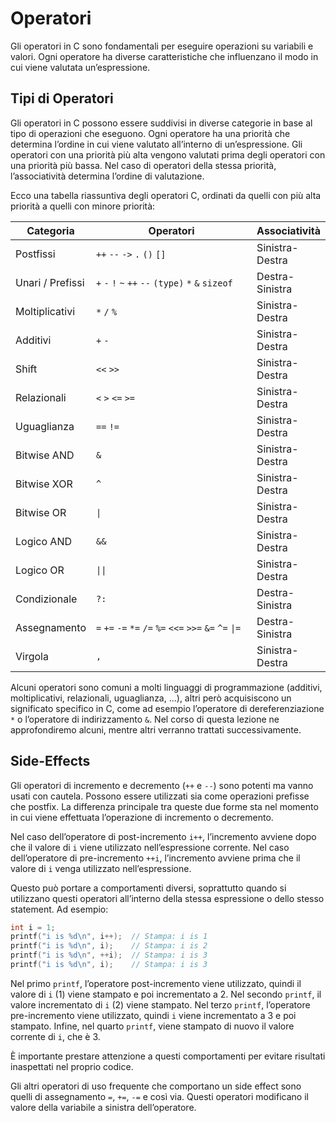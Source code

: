 # Operatori

Gli operatori in C sono fondamentali per eseguire operazioni su variabili e valori. Ogni operatore ha diverse caratteristiche che influenzano il modo in cui viene valutata un'espressione.

## Tipi di Operatori

Gli operatori in C possono essere suddivisi in diverse categorie in base al tipo di operazioni che eseguono. Ogni operatore ha una priorità che determina l'ordine in cui viene valutato all'interno di un'espressione. Gli operatori con una priorità più alta vengono valutati prima degli operatori con una priorità più bassa. Nel caso di operatori della stessa priorità, l'associatività determina l'ordine di valutazione.

Ecco una tabella riassuntiva degli operatori C, ordinati da quelli con più alta priorità a quelli con minore priorità:

| Categoria          | Operatori                                            | Associatività     |
|--------------------|------------------------------------------------------|-------------------|
| Postfissi          | `++` `--` `->` `.` `()` `[]`                         | Sinistra-Destra   |
| Unari / Prefissi   | `+` `-` `!` `~` `++` `--` `(type)` `*` `&` `sizeof` | Destra-Sinistra   |
| Moltiplicativi     | `*` `/` `%`                                          | Sinistra-Destra   |
| Additivi           | `+` `-`                                              | Sinistra-Destra   |
| Shift              | `<<` `>>`                                             | Sinistra-Destra   |
| Relazionali        | `<` `>` `<=` `>=`                                     | Sinistra-Destra   |
| Uguaglianza        | `==` `!=`                                             | Sinistra-Destra   |
| Bitwise AND        | `&`                                                  | Sinistra-Destra   |
| Bitwise XOR        | `^`                                                  | Sinistra-Destra   |
| Bitwise OR         | `|`                                                  | Sinistra-Destra   |
| Logico AND         | `&&`                                                 | Sinistra-Destra   |
| Logico OR          | `||`                                                 | Sinistra-Destra   |
| Condizionale       | `?:`                                                 | Destra-Sinistra   |
| Assegnamento       | `=` `+=` `-=` `*=` `/=` `%=` `<<=` `>>=` `&=` `^=` `|=` | Destra-Sinistra |
| Virgola            | `,`                                                  | Sinistra-Destra   |

Alcuni operatori sono comuni a molti linguaggi di programmazione (additivi, moltiplicativi, relazionali, uguaglianza, ...), altri però acquisiscono un significato specifico in C, come ad esempio l'operatore di dereferenziazione `*` o l'operatore di indirizzamento `&`. Nel corso di questa lezione ne approfondiremo alcuni, mentre altri verranno trattati successivamente.

## Side-Effects

Gli operatori di incremento e decremento (`++` e `--`) sono potenti ma vanno usati con cautela. Possono essere utilizzati sia come operazioni prefisse che postfix. La differenza principale tra queste due forme sta nel momento in cui viene effettuata l'operazione di incremento o decremento.

Nel caso dell'operatore di post-incremento `i++`, l'incremento avviene dopo che il valore di `i` viene utilizzato nell'espressione corrente. Nel caso dell'operatore di pre-incremento `++i`, l'incremento avviene prima che il valore di `i` venga utilizzato nell'espressione.

Questo può portare a comportamenti diversi, soprattutto quando si utilizzano questi operatori all'interno della stessa espressione o dello stesso statement. Ad esempio:

```c
int i = 1;
printf("i is %d\n", i++);  // Stampa: i is 1
printf("i is %d\n", i);    // Stampa: i is 2
printf("i is %d\n", ++i);  // Stampa: i is 3
printf("i is %d\n", i);    // Stampa: i is 3
```

Nel primo `printf`, l'operatore post-incremento viene utilizzato, quindi il valore di `i` (1) viene stampato e poi incrementato a 2. Nel secondo `printf`, il valore incrementato di `i` (2) viene stampato. Nel terzo `printf`, l'operatore pre-incremento viene utilizzato, quindi `i` viene incrementato a 3 e poi stampato. Infine, nel quarto `printf`, viene stampato di nuovo il valore corrente di `i`, che è 3.

È importante prestare attenzione a questi comportamenti per evitare risultati inaspettati nel proprio codice.

::: {.callout-note}
Gli altri operatori di uso frequente che comportano un side effect sono quelli di assegnamento `=`, `+=`, `-=` e così via. Questi operatori modificano il valore della variabile a sinistra dell'operatore.
:::
